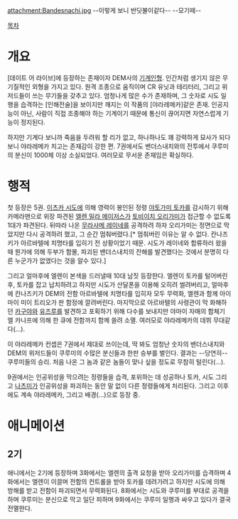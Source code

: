 attachment:Bandesnachi.jpg
--이렇게 보니 반딧불이같다-- --모기떼--

[[목차]]
= 개요 =
[데이트 어 라이브]에 등장하는 존재이자 DEM사의 [[로봇|기계인형]]. 인간처럼 생기지 않은 무기질적인 외형을 가지고 있다. 원격 조종으로 움직이며 CR 유닛과 테리터리, 그리고 위저드들이 쓰는 무기들을 갖추고 있다. 엄청나게 많은 수가 존재하며, 그 숫자로 시도 일행을 습격하는 [인해전술]을 보이지만 깨지는 이 작품의 [야라레메카]같은 존재. 인공지능이 아닌, 사람이 직접 조종해야 하는 기계이기 때문에 통신이 끊어지면 자연스럽게 기능이 정지된다.

하지만 기계다 보니까 죽음을 두려워 할 리가 없고, 하나하나도 꽤 강력하게 묘사가 되다 보니 야라레메카 치고는 존재감이 강한 편. 7권에서도 밴더스내치와의 전투에서 쿠루미의 분신이 1000체 이상 소실되었다. 여러모로 무서운 존재임은 확실하다.

= 행적 =
첫 등장은 5권. [[이츠카 시도]]에 의해 영력이 봉인된 정령 [[야토가미 토카]]를 감시하기 위해 카메라맨으로 위장 파견된 [[엘렌 밀라 메이저스]]가 [[토비이치 오리가미]]가 접근할 수 없도록 1대가 파견된다. 뒤따라 나온 [[무라사메 레이네]]를 공격하려 하자 오리가미는 정면으로 막았지만 다시 공격하려 했고, 그 순간 멈춰버렸다.[* 멈춰버린 이유는 알 수 없다. 칸나즈키가 아르바텔에 치명타를 입히기 전 상황이었기 때문. 시도가 레이네와 합류하러 왔을때 뭔가에 의해 두부가 함몰, 파괴된 밴더스내치의 잔해를 발견했다는 것에서 분명히 다른 누군가가 없앴다는 것을 알수 있다.]

그리고 얼마후에 엘렌이 본색을 드러낼때 10대 남짓 등장한다. 엘렌이 토카를 털어버린 후, 토카를 잡고 납치하려고 하지만 시도가 산달폰을 이용해 오히려 썰려버리고, 얼마후에 칸나즈키가 DEM의 전함 아르바텔에 치명타를 입히자 모두 무력화, 엘렌과 함께 아이 마이 미이 트리오가 판 함정에 깔려버린다. 마지막으로 아르바텔의 사령관이 막 화해하던 [[야마이 카구야|카구야]]와 [[야마이 유즈루|유즈루]]를 발견하고 포획하기 위해 다수를 보내지만 야마이 자매의 합체기 엘 카나프에 의해 한 큐에 전함까지 함께 쓸려 소멸. 여러모로 야라레메카의 데뷔 무대같다(...).

이 야라레메카 컨셉은 7권에서 제대로 쓰이는데, 딱 봐도 엄청난 숫자의 밴더스내치와 DEM의 위저드들이 쿠루미의 수많은 분신들과 한판 승부를 벌인다. 결과는 --당연히-- 쿠루미들의 승리. 처음 나온 그 놈과 같은 놈들이 맞나 싶을 정도로 무참히 털린다(...).

9권에서는 인공위성을 막으려는 정령들을 습격, 포위하는 데 성공하나 토카, 시도 그리고 [[나츠미(데이트 어 라이브)|나츠미]]가 인공위성을 파괴하는 동안 말 없이 다른 정령들에게 처리된다. 그리고 이후에도 계속 야라레메카, 그리고 배경(...)으로 등장 중.

= 애니메이션 =
== 2기 ==
애니에서는 2기에 등장하며 3화에서는 엘렌의 출격 요청을 받아 오리가미를 습격하며 4화에서는 엘렌이 이끌며 전함의 컨트롤을 받아 토카를 데려가려고 하지만 시도에 의해 방해를 받고 전함이 파괴되면서 무력화된다. 8화에서는 시도와 쿠루미를 부대로 공격을 하며 쿠루미는 분신으로 막고 일단 피하며 9화에서는 쿠루미 일행과 싸우고 있다가 결국 전멸한다.
